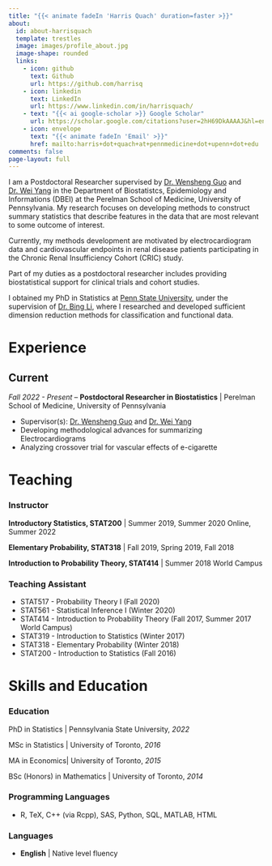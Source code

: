 ```yaml
---
title: "{{< animate fadeIn 'Harris Quach' duration=faster >}}"
about:
  id: about-harrisquach
  template: trestles
  image: images/profile_about.jpg
  image-shape: rounded
  links:
    - icon: github
      text: Github
      url: https://github.com/harrisq 
    - icon: linkedin
      text: LinkedIn
      url: https://www.linkedin.com/in/harrisquach/
    - text: "{{< ai google-scholar >}} Google Scholar"
      url: https://scholar.google.com/citations?user=2hH69DkAAAAJ&hl=en
    - icon: envelope
      text: "{{< animate fadeIn 'Email' >}}"
      href: mailto:harris+dot+quach+at+pennmedicine+dot+upenn+dot+edu
comments: false
page-layout: full
---
```


:::{.animate__animated .animate__slideInRight .animate__faster}

I am a Postdoctoral Researcher supervised by [Dr. Wensheng Guo](https://www.dbei.med.upenn.edu/bio/wensheng-guo-phd) and [Dr. Wei Yang](https://www.med.upenn.edu/apps/faculty/index.php/g275/p5888381) in the Department of Biostatistcs, Epidemiology and Informations (DBEI) at the Perelman School of Medicine, University of Pennsylvania.
My research focuses on developing methods to construct summary statistics that describe features in the data that are most relevant to some outcome of interest. 

Currently, my methods development are motivated by electrocardiogram data and cardiovascular endpoints in renal disease patients participating in the Chronic Renal Insufficiency Cohort (CRIC) study. 

Part of my duties as a postdoctoral researcher includes providing biostatistical support for clinical trials and cohort studies. 

I obtained my PhD in Statistics at [Penn State University](https://www.psu.edu/), under the supervision of [Dr. Bing Li](https://science.psu.edu/stat/people/bxl9), where I researched and developed sufficient dimension reduction methods for classification and functional data. 


:::

::::{.animate__animated .animate__slideInUp .animate__faster}
:::{.panel-tabset}

# Experience

## Current

*Fall 2022 - Present* – **Postdoctoral Researcher in Biostatistics** | Perelman School of Medicine, University of Pennsylvania

  * Supervisor(s): [Dr. Wensheng Guo](https://www.dbei.med.upenn.edu/bio/wensheng-guo-phd) and [Dr. Wei Yang](https://www.med.upenn.edu/apps/faculty/index.php/g275/p5888381)
  * Developing methodological advances for summarizing Electrocardiograms
  * Analyzing crossover trial for vascular effects of e-cigarette

<!-- ## Past  -->

<!-- *2017, 2019* – **Graduate Student Consultant** | Pennsylvania State University -->

<!--   * Advised student and faculty researchers on prospective and retrospective statistical analyses; -->
<!--   * Discerned feasible objectives; delegated tasks; regular communication with clients;  -->

# Teaching



### Instructor

**Introductory Statistics, STAT200** | Summer 2019, Summer 2020 Online, Summer 2022

**Elementary Probability, STAT318** | Fall 2019, Spring 2019, Fall 2018

**Introduction to Probability Theory, STAT414** | Summer 2018 World Campus

### Teaching Assistant

* STAT517 - Probability Theory I (Fall 2020)
* STAT561 - Statistical Inference I (Winter 2020)
* STAT414 - Introduction to Probability Theory (Fall 2017, Summer 2017 World Campus) 
* STAT319 - Introduction to Statistics (Winter 2017)
* STAT318 - Elementary Probability (Winter 2018)
* STAT200 - Introduction to Statistics (Fall 2016) 



# Skills and Education


### Education

PhD in Statistics | Pennsylvania State University, *2022*
  
MSc in Statistics | University of Toronto, *2016*
    
MA in Economics| University of Toronto, *2015*
  
BSc (Honors) in Mathematics | University of Toronto, *2014*
   
   
### Programming Languages

* R, TeX, C++ (via Rcpp), SAS, Python, SQL, MATLAB, HTML

<!-- **3D Computer Graphics** -->

<!-- Blender -->

<!-- **Teaching** -->

<!-- Can teach in a logical manner that fosters understanding and the solidification of concepts. -->

<!-- **Artificial Intelligence (fast.ai)** -->

<!-- Self-learning since April 2022. -->


### Languages

* **English** | Native level fluency 

:::

::::

<br></br>
<br></br>

